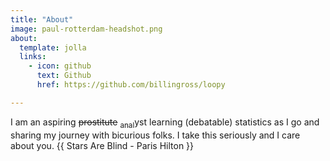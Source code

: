 ```yaml
---
title: "About"
image: paul-rotterdam-headshot.png
about:
  template: jolla
  links:
    - icon: github
      text: Github
      href: https://github.com/billingross/loopy

---
```


I am an aspiring ~~prostitute~~ ~anal~yst learning (debatable) statistics as I go and sharing my journey with bicurious folks. I take this seriously and I care about you. {{ Stars Are Blind - Paris Hilton }}
